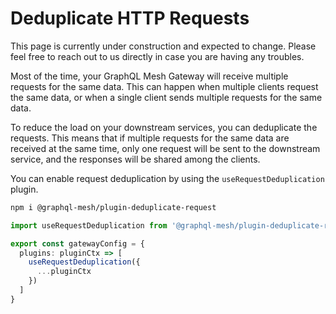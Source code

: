 
# Deduplicate HTTP Requests

<Callout>
  This page is currently under construction and expected to change. Please feel free to reach out to
  us directly in case you are having any troubles.
</Callout>

Most of the time, your GraphQL Mesh Gateway will receive multiple requests for the same data. This
can happen when multiple clients request the same data, or when a single client sends multiple
requests for the same data.

To reduce the load on your downstream services, you can deduplicate the requests. This means that if
multiple requests for the same data are received at the same time, only one request will be sent to
the downstream service, and the responses will be shared among the clients.

You can enable request deduplication by using the `useRequestDeduplication` plugin.

```sh npm2yarn
npm i @graphql-mesh/plugin-deduplicate-request
```

```ts filename="mesh.config.ts"
import useRequestDeduplication from '@graphql-mesh/plugin-deduplicate-request'

export const gatewayConfig = {
  plugins: pluginCtx => [
    useRequestDeduplication({
      ...pluginCtx
    })
  ]
}
```
